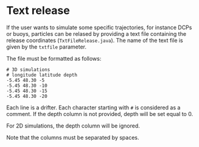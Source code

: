 # Text release

If the user wants to simulate some specific trajectories, for instance DCPs or buoys, particles can be relased
by providing a text file containing the release coordinates (`TxtFileRelease.java`). The name of the text file is
given by the `txtfile` parameter.

The file must be formatted as follows:

```
# 3D simulations
# longitude latitude depth
-5.45 48.30 -5
-5.45 48.30 -10
-5.45 48.30 -15
-5.45 48.30 -20
```

Each line is a drifter. Each character starting with `#` is considered as a comment.
If the depth column is not provided, depth will be set equal to 0.

For 2D simulations, the depth column will be ignored.

:::{danger}
Note that the columns must be separated by spaces.
:::
